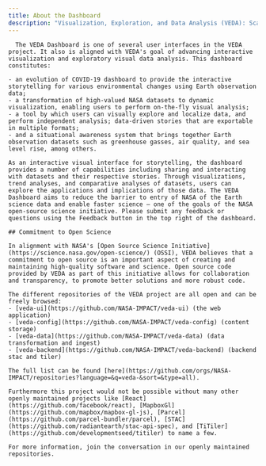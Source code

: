 ```yaml
---
title: About the Dashboard
description: "Visualization, Exploration, and Data Analysis (VEDA): Scalable and Interactive System for Science Data."
---
```


<Block>
  <Prose>

      The VEDA Dashboard is one of several user interfaces in the VEDA project. It also is aligned with VEDA's goal of advancing interactive visualization and exploratory visual data analysis. This dashboard constitutes:

    - an evolution of COVID-19 dashboard to provide the interactive storytelling for various environmental changes using Earth observation data;
    - a transformation of high-valued NASA datasets to dynamic visualization, enabling users to perform on-the-fly visual analysis;
    - a tool by which users can visually explore and localize data, and perform independent analysis; data-driven stories that are exportable in multiple formats;
    - and a situational awareness system that brings together Earth observation datasets such as greenhouse gasses, air quality, and sea level rise, among others.

    As an interactive visual interface for storytelling, the dashboard provides a number of capabilities including sharing and interacting with datasets and their respective stories. Through visualizations, trend analyses, and comparative analyses of datasets, users can explore the applications and implications of those data. The VEDA Dashboard aims to reduce the barrier to entry of NASA of the Earth science data and enable faster science – one of the goals of the NASA open-source science initiative. Please submit any feedback or questions using the Feedback button in the top right of the dashboard.

    ## Commitment to Open Science

    In alignment with NASA's [Open Source Science Initiative](https://science.nasa.gov/open-science/) (OSSI), VEDA believes that a commitment to open source is an important aspect of creating and maintaining high-quality software and science. Open source code provided by VEDA as part of this initiative allows for collaboration and transparency, to promote better solutions and more robust code.

    The different repositories of the VEDA project are all open and can be freely browsed:
    - [veda-ui](https://github.com/NASA-IMPACT/veda-ui) (the web application)
    - [veda-config](https://github.com/NASA-IMPACT/veda-config) (content storage)
    - [veda-data](https://github.com/NASA-IMPACT/veda-data) (data transformation and ingest)
    - [veda-backend](https://github.com/NASA-IMPACT/veda-backend) (backend stac and tiler)
    
    The full list can be found [here](https://github.com/orgs/NASA-IMPACT/repositories?language=&q=veda-&sort=&type=all).
    
    Furthermore this project would not be possible without many other openly maintained projects like [React](https://github.com/facebook/react), [MapboxGl](https://github.com/mapbox/mapbox-gl-js), [Parcel](https://github.com/parcel-bundler/parcel), [STAC](https://github.com/radiantearth/stac-api-spec), and [TiTiler](https://github.com/developmentseed/titiler) to name a few.

    For more information, join the conversation in our openly maintained repositories.

  </Prose>
</Block>
